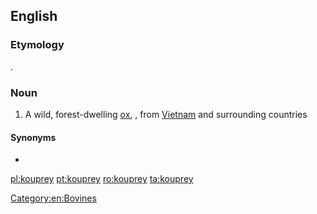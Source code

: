 ==English==

===Etymology===
{{bor|en|km|គោព្រៃ}}.

===Noun===
{{wikipedia}}
{{en-noun}}

# A wild, forest-dwelling [[ox]], {{taxlink|Bos sauveli|species|noshow=1}}, from [[Vietnam]] and surrounding countries

====Synonyms====
* {{l|en|kouproh}}

[[Category:en:Bovines]]

[[pl:kouprey]]
[[pt:kouprey]]
[[ro:kouprey]]
[[ta:kouprey]]